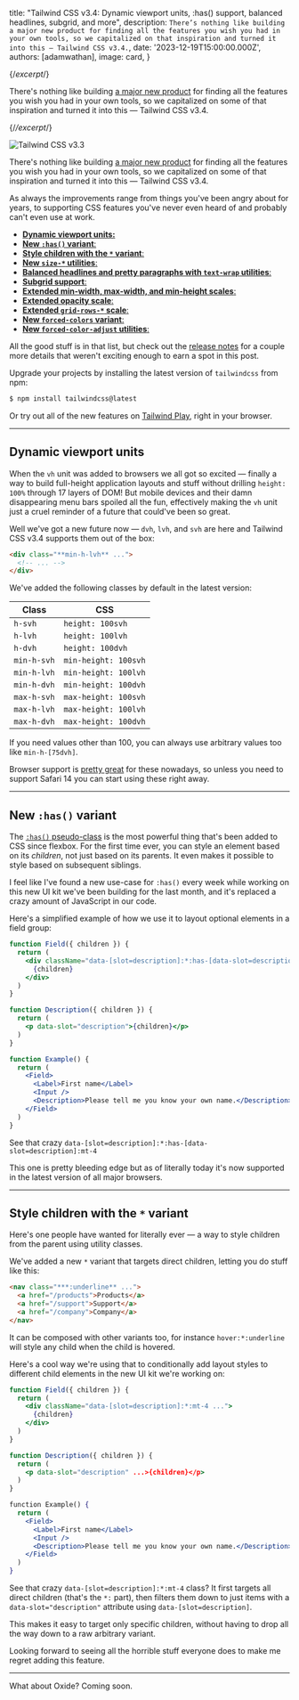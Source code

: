 
  title: "Tailwind CSS v3.4: Dynamic viewport units, :has() support, balanced headlines, subgrid, and more",
  description: `There’s nothing like building a major new product for finding all the features you wish you had in your own tools, so we capitalized on that inspiration and turned it into this — Tailwind CSS v3.4.`,
  date: '2023-12-19T15:00:00.000Z',
  authors: [adamwathan],
  image: card,
}

{/*excerpt*/}

There's nothing like building [a major new product](https://twitter.com/steveschoger/status/1732143245696639167) for finding all the features you wish you had in your own tools, so we capitalized on some of that inspiration and turned it into this — Tailwind CSS v3.4.

{/*/excerpt*/}

![Tailwind CSS v3.3](./card.jpg)

There's nothing like building [a major new product](https://twitter.com/steveschoger/status/1732143245696639167) for finding all the features you wish you had in your own tools, so we capitalized on some of that inspiration and turned it into this — Tailwind CSS v3.4.

As always the improvements range from things you've been angry about for years, to supporting CSS features you've never even heard of and probably can't even use at work.

- [**Dynamic viewport units:**](#)
- [**New `:has()` variant**:](#)
- [**Style children with the `*` variant**:](#)
- [**New `size-*` utilities**:](#)
- [**Balanced headlines and pretty paragraphs with `text-wrap` utilities**:](#)
- [**Subgrid support**:](#)
- [**Extended min-width, max-width, and min-height scales**:](#)
- [**Extended opacity scale**:](#)
- [**Extended `grid-rows-*` scale**:](#)
- [**New `forced-colors` variant**:](#)
- [**New `forced-color-adjust` utilities**:](#)

All the good stuff is in that list, but check out the [release notes](#) for a couple more details that weren't exciting enough to earn a spot in this post.

Upgrade your projects by installing the latest version of `tailwindcss` from npm:

```bash
$ npm install tailwindcss@latest
```

Or try out all of the new features on [Tailwind Play](https://play.tailwindcss.com), right in your browser.

---

## Dynamic viewport units

When the `vh` unit was added to browsers we all got so excited — finally a way to build full-height application layouts and stuff without drilling `height: 100%` through 17 layers of DOM! But mobile devices and their damn disappearing menu bars spoiled all the fun, effectively making the `vh` unit just a cruel reminder of a future that could've been so great.

Well we've got a new future now — `dvh`, `lvh`, and `svh` are here and Tailwind CSS v3.4 supports them out of the box:

```html {{ filename: 'layout.html', style: 'framed', color: 'sky' }}
<div class="**min-h-lvh** ...">
  <!-- ... -->
</div>
```

We've added the following classes by default in the latest version:

| Class       | CSS                  |
| ----------- | -------------------- |
| `h-svh`     | `height: 100svh`     |
| `h-lvh`     | `height: 100lvh`     |
| `h-dvh`     | `height: 100dvh`     |
| `min-h-svh` | `min-height: 100svh` |
| `min-h-lvh` | `min-height: 100lvh` |
| `min-h-dvh` | `min-height: 100dvh` |
| `max-h-svh` | `max-height: 100svh` |
| `max-h-lvh` | `max-height: 100lvh` |
| `max-h-dvh` | `max-height: 100dvh` |

If you need values other than 100, you can always use arbitrary values too like `min-h-[75dvh]`.

Browser support is [pretty great](https://caniuse.com/viewport-unit-variants) for these nowadays, so unless you need to support Safari 14 you can start using these right away.

---

## New `:has()` variant

The [`:has()` pseudo-class](https://developer.mozilla.org/en-US/docs/Web/CSS/:has) is the most powerful thing that's been added to CSS since flexbox. For the first time ever, you can style an element based on its _children_, not just based on its parents. It even makes it possible to style based on subsequent siblings.

I feel like I've found a new use-case for `:has()` every week while working on this new UI kit we've been building for the last month, and it's replaced a crazy amount of JavaScript in our code.

Here's a simplified example of how we use it to layout optional elements in a field group:

```jsx {{ filename: 'Field.jsx', style: 'framed', color: 'indigo' }}
function Field({ children }) {
  return (
    <div className="data-[slot=description]:*:has-[data-slot=description]:mt-4 ...">
      {children}
    </div>
  )
}

function Description({ children }) {
  return (
    <p data-slot="description">{children}</p>
  )
}

function Example() {
  return (
    <Field>
      <Label>First name</Label>
      <Input />
      <Description>Please tell me you know your own name.</Description>
    </Field>
  )
}
```

See that crazy `data-[slot=description]:*:has-[data-slot=description]:mt-4`

This one is pretty bleeding edge but as of literally today it's now supported in the latest version of all major browsers.

---

## Style children with the `*` variant

Here's one people have wanted for literally ever — a way to style children from the parent using utility classes.

We've added a new `*` variant that targets direct children, letting you do stuff like this:

```html {{ filename: 'HTML', style: 'framed', color: 'indigo' }}
<nav class="***:underline** ...">
  <a href="/products">Products</a>
  <a href="/support">Support</a>
  <a href="/company">Company</a>
</nav>
```

It can be composed with other variants too, for instance `hover:*:underline` will style any child when the child is hovered.

Here's a cool way we're using that to conditionally add layout styles to different child elements in the new UI kit we're working on:

```jsx {{ filename: 'JSX', style: 'framed', color: 'pink' }}
function Field({ children }) {
  return (
    <div className="data-[slot=description]:*:mt-4 ...">
      {children}
    </div>
  )
}

function Description({ children }) {
  return (
    <p data-slot="description" ...>{children}</p>
  )
}

function Example() {
  return (
    <Field>
      <Label>First name</Label>
      <Input />
      <Description>Please tell me you know your own name.</Description>
    </Field>
  )
}
```

See that crazy `data-[slot=description]:*:mt-4` class? It first targets all direct children (that's the `*:` part), then filters them down to just items with a `data-slot="description"` attribute using `data-[slot=description]`.

This makes it easy to target only specific children, without having to drop all the way down to a raw arbitrary variant.

Looking forward to seeing all the horrible stuff everyone does to make me regret adding this feature.

---

What about Oxide? Coming soon.